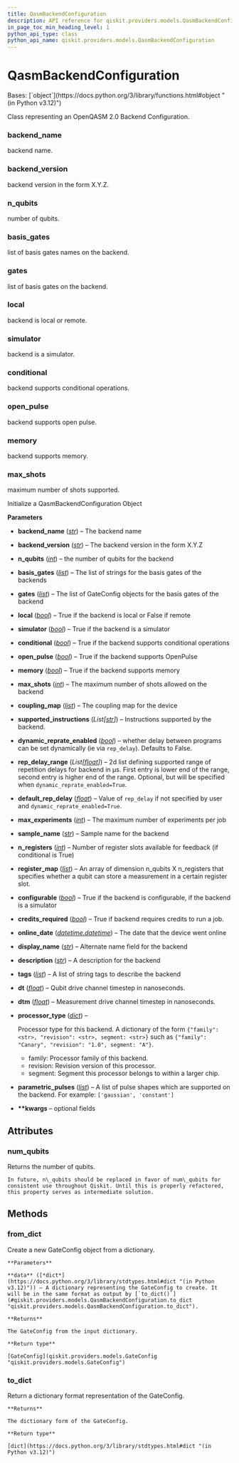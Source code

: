 ```yaml
---
title: QasmBackendConfiguration
description: API reference for qiskit.providers.models.QasmBackendConfiguration
in_page_toc_min_heading_level: 1
python_api_type: class
python_api_name: qiskit.providers.models.QasmBackendConfiguration
---
```


# QasmBackendConfiguration

<Class id="qiskit.providers.models.QasmBackendConfiguration" isDedicatedPage={true} github="https://github.com/Qiskit/qiskit/tree/stable/1.1/qiskit/providers/models/backendconfiguration.py#L195-L490" signature="qiskit.providers.models.QasmBackendConfiguration(backend_name, backend_version, n_qubits, basis_gates, gates, local, simulator, conditional, open_pulse, memory, max_shots, coupling_map, supported_instructions=None, dynamic_reprate_enabled=False, rep_delay_range=None, default_rep_delay=None, max_experiments=None, sample_name=None, n_registers=None, register_map=None, configurable=None, credits_required=None, online_date=None, display_name=None, description=None, tags=None, dt=None, dtm=None, processor_type=None, parametric_pulses=None, **kwargs)" modifiers="class">
  Bases: [`object`](https://docs.python.org/3/library/functions.html#object "(in Python v3.12)")

  Class representing an OpenQASM 2.0 Backend Configuration.

  ### backend\_name

  <Attribute id="qiskit.providers.models.QasmBackendConfiguration.backend_name">
    backend name.
  </Attribute>

  ### backend\_version

  <Attribute id="qiskit.providers.models.QasmBackendConfiguration.backend_version">
    backend version in the form X.Y.Z.
  </Attribute>

  ### n\_qubits

  <Attribute id="qiskit.providers.models.QasmBackendConfiguration.n_qubits">
    number of qubits.
  </Attribute>

  ### basis\_gates

  <Attribute id="qiskit.providers.models.QasmBackendConfiguration.basis_gates">
    list of basis gates names on the backend.
  </Attribute>

  ### gates

  <Attribute id="qiskit.providers.models.QasmBackendConfiguration.gates">
    list of basis gates on the backend.
  </Attribute>

  ### local

  <Attribute id="qiskit.providers.models.QasmBackendConfiguration.local">
    backend is local or remote.
  </Attribute>

  ### simulator

  <Attribute id="qiskit.providers.models.QasmBackendConfiguration.simulator">
    backend is a simulator.
  </Attribute>

  ### conditional

  <Attribute id="qiskit.providers.models.QasmBackendConfiguration.conditional">
    backend supports conditional operations.
  </Attribute>

  ### open\_pulse

  <Attribute id="qiskit.providers.models.QasmBackendConfiguration.open_pulse">
    backend supports open pulse.
  </Attribute>

  ### memory

  <Attribute id="qiskit.providers.models.QasmBackendConfiguration.memory">
    backend supports memory.
  </Attribute>

  ### max\_shots

  <Attribute id="qiskit.providers.models.QasmBackendConfiguration.max_shots">
    maximum number of shots supported.
  </Attribute>

  Initialize a QasmBackendConfiguration Object

  **Parameters**

  *   **backend\_name** ([*str*](https://docs.python.org/3/library/stdtypes.html#str "(in Python v3.12)")) – The backend name

  *   **backend\_version** ([*str*](https://docs.python.org/3/library/stdtypes.html#str "(in Python v3.12)")) – The backend version in the form X.Y.Z

  *   **n\_qubits** ([*int*](https://docs.python.org/3/library/functions.html#int "(in Python v3.12)")) – the number of qubits for the backend

  *   **basis\_gates** ([*list*](https://docs.python.org/3/library/stdtypes.html#list "(in Python v3.12)")) – The list of strings for the basis gates of the backends

  *   **gates** ([*list*](https://docs.python.org/3/library/stdtypes.html#list "(in Python v3.12)")) – The list of GateConfig objects for the basis gates of the backend

  *   **local** ([*bool*](https://docs.python.org/3/library/functions.html#bool "(in Python v3.12)")) – True if the backend is local or False if remote

  *   **simulator** ([*bool*](https://docs.python.org/3/library/functions.html#bool "(in Python v3.12)")) – True if the backend is a simulator

  *   **conditional** ([*bool*](https://docs.python.org/3/library/functions.html#bool "(in Python v3.12)")) – True if the backend supports conditional operations

  *   **open\_pulse** ([*bool*](https://docs.python.org/3/library/functions.html#bool "(in Python v3.12)")) – True if the backend supports OpenPulse

  *   **memory** ([*bool*](https://docs.python.org/3/library/functions.html#bool "(in Python v3.12)")) – True if the backend supports memory

  *   **max\_shots** ([*int*](https://docs.python.org/3/library/functions.html#int "(in Python v3.12)")) – The maximum number of shots allowed on the backend

  *   **coupling\_map** ([*list*](https://docs.python.org/3/library/stdtypes.html#list "(in Python v3.12)")) – The coupling map for the device

  *   **supported\_instructions** (*List\[*[*str*](https://docs.python.org/3/library/stdtypes.html#str "(in Python v3.12)")*]*) – Instructions supported by the backend.

  *   **dynamic\_reprate\_enabled** ([*bool*](https://docs.python.org/3/library/functions.html#bool "(in Python v3.12)")) – whether delay between programs can be set dynamically (ie via `rep_delay`). Defaults to False.

  *   **rep\_delay\_range** (*List\[*[*float*](https://docs.python.org/3/library/functions.html#float "(in Python v3.12)")*]*) – 2d list defining supported range of repetition delays for backend in μs. First entry is lower end of the range, second entry is higher end of the range. Optional, but will be specified when `dynamic_reprate_enabled=True`.

  *   **default\_rep\_delay** ([*float*](https://docs.python.org/3/library/functions.html#float "(in Python v3.12)")) – Value of `rep_delay` if not specified by user and `dynamic_reprate_enabled=True`.

  *   **max\_experiments** ([*int*](https://docs.python.org/3/library/functions.html#int "(in Python v3.12)")) – The maximum number of experiments per job

  *   **sample\_name** ([*str*](https://docs.python.org/3/library/stdtypes.html#str "(in Python v3.12)")) – Sample name for the backend

  *   **n\_registers** ([*int*](https://docs.python.org/3/library/functions.html#int "(in Python v3.12)")) – Number of register slots available for feedback (if conditional is True)

  *   **register\_map** ([*list*](https://docs.python.org/3/library/stdtypes.html#list "(in Python v3.12)")) – An array of dimension n\_qubits X n\_registers that specifies whether a qubit can store a measurement in a certain register slot.

  *   **configurable** ([*bool*](https://docs.python.org/3/library/functions.html#bool "(in Python v3.12)")) – True if the backend is configurable, if the backend is a simulator

  *   **credits\_required** ([*bool*](https://docs.python.org/3/library/functions.html#bool "(in Python v3.12)")) – True if backend requires credits to run a job.

  *   **online\_date** ([*datetime.datetime*](https://docs.python.org/3/library/datetime.html#datetime.datetime "(in Python v3.12)")) – The date that the device went online

  *   **display\_name** ([*str*](https://docs.python.org/3/library/stdtypes.html#str "(in Python v3.12)")) – Alternate name field for the backend

  *   **description** ([*str*](https://docs.python.org/3/library/stdtypes.html#str "(in Python v3.12)")) – A description for the backend

  *   **tags** ([*list*](https://docs.python.org/3/library/stdtypes.html#list "(in Python v3.12)")) – A list of string tags to describe the backend

  *   **dt** ([*float*](https://docs.python.org/3/library/functions.html#float "(in Python v3.12)")) – Qubit drive channel timestep in nanoseconds.

  *   **dtm** ([*float*](https://docs.python.org/3/library/functions.html#float "(in Python v3.12)")) – Measurement drive channel timestep in nanoseconds.

  *   **processor\_type** ([*dict*](https://docs.python.org/3/library/stdtypes.html#dict "(in Python v3.12)")) –

      Processor type for this backend. A dictionary of the form `{"family": <str>, "revision": <str>, segment: <str>}` such as `{"family": "Canary", "revision": "1.0", segment: "A"}`.

      *   family: Processor family of this backend.
      *   revision: Revision version of this processor.
      *   segment: Segment this processor belongs to within a larger chip.

  *   **parametric\_pulses** ([*list*](https://docs.python.org/3/library/stdtypes.html#list "(in Python v3.12)")) – A list of pulse shapes which are supported on the backend. For example: `['gaussian', 'constant']`

  *   **\*\*kwargs** – optional fields

  ## Attributes

  ### num\_qubits

  <Attribute id="qiskit.providers.models.QasmBackendConfiguration.num_qubits">
    Returns the number of qubits.

    In future, n\_qubits should be replaced in favor of num\_qubits for consistent use throughout Qiskit. Until this is properly refactored, this property serves as intermediate solution.
  </Attribute>

  ## Methods

  ### from\_dict

  <Function id="qiskit.providers.models.QasmBackendConfiguration.from_dict" github="https://github.com/Qiskit/qiskit/tree/stable/1.1/qiskit/providers/models/backendconfiguration.py#L386-L400" signature="from_dict(data)" modifiers="classmethod">
    Create a new GateConfig object from a dictionary.

    **Parameters**

    **data** ([*dict*](https://docs.python.org/3/library/stdtypes.html#dict "(in Python v3.12)")) – A dictionary representing the GateConfig to create. It will be in the same format as output by [`to_dict()`](#qiskit.providers.models.QasmBackendConfiguration.to_dict "qiskit.providers.models.QasmBackendConfiguration.to_dict").

    **Returns**

    The GateConfig from the input dictionary.

    **Return type**

    [GateConfig](qiskit.providers.models.GateConfig "qiskit.providers.models.GateConfig")
  </Function>

  ### to\_dict

  <Function id="qiskit.providers.models.QasmBackendConfiguration.to_dict" github="https://github.com/Qiskit/qiskit/tree/stable/1.1/qiskit/providers/models/backendconfiguration.py#L402-L471" signature="to_dict()">
    Return a dictionary format representation of the GateConfig.

    **Returns**

    The dictionary form of the GateConfig.

    **Return type**

    [dict](https://docs.python.org/3/library/stdtypes.html#dict "(in Python v3.12)")
  </Function>
</Class>

